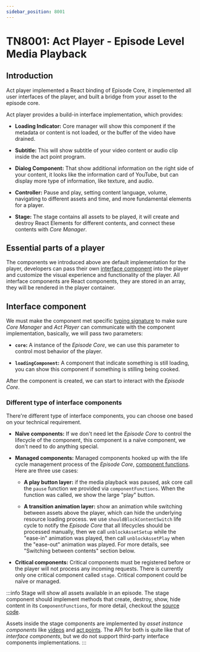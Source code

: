 ```yaml
---
sidebar_position: 8001
---
```


# TN8001: Act Player - Episode Level Media Playback

## Introduction

Act player implemented a React binding of Episode Core, it implemented all user
interfaces of the player, and built a bridge from your asset to the episode
core.

Act player provides a build-in interface implementation, which provides:

- **Loading Indicator:** Core manager will show this component if the metadata or content
  is not loaded, or the buffer of the video have drained.

- **Subtitle:** This will show subtitle of your video content or audio clip
  inside the act point program.

- **Dialog Component:** That show additional information on the right side of
  your content, it looks like the information card of YouTube, but can display
  more type of information, like texture, and audio.

- **Controller:** Pause and play, setting content language, volume, navigating
  to different assets and time, and more fundamental elements for a player.

- **Stage:** The stage contains all assets to be played, it will create and destroy
  React Elements for different contents, and connect these contents with
  _Core Manager_.

## Essential parts of a player

The components we introduced above are default implementation for the player,
developers can pass their own
[interface component](/api/act-player/interface/IUnmanagedActPointProps#interfaceComponents)
into the player and customize the visual experience and functionality of the
player. All interface components are React components, they are stored in an
array, they will be rendered in the player container.

## Interface component

We must make the component met specific
[typing signature](/api/act-player#InterfaceExtensionComponent) to make sure
_Core Manager_ and _Act Player_ can communicate with the component
implementation, basically, we will pass two parameters:

- **`core`:** A instance of the _Episode Core_, we can use this parameter to
  control most behavior of the player.

- **`loadingComponent`:** A component that indicate something is still loading,
  you can show this component if something is stilling being cooked.

After the component is created, we can start to interact with the _Episode Core_.

### Different type of interface components

There're different type of interface components, you can choose one based on
your technical requirement.

- **Naïve components:** If we don't need let the _Episode Core_ to control
  the lifecycle of the component, this component is a naïve component, we don't
  need to do anything special.

- **Managed components:** Managed components hooked up with the life cycle
  management process of the _Episode Core_,
  [component functions](/api/core-manager/interface/ComponentFunctions). Here are
  three use cases:

  - **A play button layer:** if the media playback was paused, ask core
    call the `pause` function we provided via `componentFunctions`. When the
    function was called, we show the large "play" button.

  - **A transition animation layer:** show an animation while switching between
    assets above the player, which can hide the underlying resource loading
    process. we use `shouldBlockContentSwitch` life cycle to notify the
    _Episode Core_ that all lifecycles should be processed manually, then we
    call `unblockAssetSetup` while the "ease-in" animation was played, then call
    `unblockAssetPlay` when the "ease-out" animation was played. For more
    details, see "Switching between contents" section below.

- **Critical components:** Critical components must be registered before or the
  player will not process any incoming requests. There is currently only one
  critical component called `stage`. Critical component could be naïve or
  managed.

:::info
Stage will show all assets available in an episode. The stage component should
implement methods that create, destroy, show, hide content in its
`ComponentFunctions`, for more detail, checkout the
[source code](https://github.com/recative/recative-system/blob/master/packages/act-player/src/components/Stage/Stage.tsx).

Assets inside the stage components are implemented by _asset instance components_
like [videos](https://github.com/recative/recative-system/blob/master/packages/act-player/src/components/Stage/ActPoint.tsx)
and [act points](https://github.com/recative/recative-system/blob/master/packages/act-player/src/components/Stage/ActPoint.tsx).
The API for both is quite like that of _interface components_, but
we do not support third-party interface components implementations.
:::
